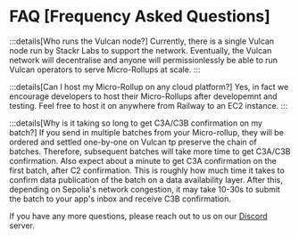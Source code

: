 # FAQ [Frequency Asked Questions]

:::details[Who runs the Vulcan node?]
Currently, there is a single Vulcan node run by Stackr Labs to support the network.
Eventually, the Vulcan network will decentralise and anyone will permissionlessly be able to run Vulcan operators to serve Micro-Rollups at scale.
:::

:::details[Can I host my Micro-Rollup on any cloud platform?]
Yes, in fact we encourage developers to host their Micro-Rollups after developemnt and testing. Feel free to host it on anywhere from Railway to an EC2 instance.
:::

:::details[Why is it taking so long to get C3A/C3B confirmation on my batch?]
If you send in multiple batches from your Micro-rollup, they will be ordered and settled one-by-one on Vulcan tp preserve the chain of batches.
Therefore, subsequent batches will take more time to get C3A/C3B confirmation. 
Also expect about a minute to get C3A confirmation on the first batch, after C2 confirmation. This is roughly how much time it takes to confirm data publication of the batch on a data availability layer.
After this, depending on Sepolia's network congestion, it may take 10-30s to submit the batch to your app's inbox and receive C3B confirmation.

If you have any more questions, please reach out to us on our [Discord](https://discord.gg/4wChdkN2) server.

